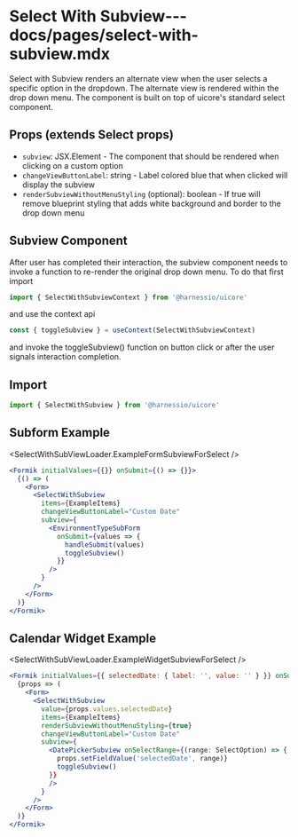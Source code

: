 # Select With Subview--- docs/pages/select-with-subview.mdx


Select with Subview renders an alternate view when the user selects a specific option in the dropdown. The alternate view is rendered within the drop down menu.
The component is built on top of uicore's standard select component.

## Props (extends Select props)

- `subview`: JSX.Element - The component that should be rendered when clicking on a custom option
- `changeViewButtonLabel`: string - Label colored blue that when clicked will display the subview
- `renderSubviewWithoutMenuStyling` (optional): boolean - If true will remove blueprint styling that adds white background and border to the drop down menu

## Subview Component

After user has completed their interaction, the subview component needs to invoke a function to re-render the original drop down menu.
To do that first import

```js
import { SelectWithSubviewContext } from '@harnessio/uicore'
```

and use the context api

```js
const { toggleSubview } = useContext(SelectWithSubviewContext)
```

and invoke the toggleSubview() function on button click or after the user signals interaction completion.

## Import

```js
import { SelectWithSubview } from '@harnessio/uicore'
```

## Subform Example

<SelectWithSubViewLoader.ExampleFormSubviewForSelect />

```jsx
<Formik initialValues={{}} onSubmit={() => {}}>
  {() => (
    <Form>
      <SelectWithSubview
        items={ExampleItems}
        changeViewButtonLabel="Custom Date"
        subview={
          <EnvironmentTypeSubForm
            onSubmit={values => {
              handleSubmit(values)
              toggleSubview()
            }}
          />
        }
      />
    </Form>
  )}
</Formik>
```

## Calendar Widget Example

<SelectWithSubViewLoader.ExampleWidgetSubviewForSelect />

```jsx
<Formik initialValues={{ selectedDate: { label: '', value: '' } }} onSubmit={() => {}}>
  {props => (
    <Form>
      <SelectWithSubview
        value={props.values.selectedDate}
        items={ExampleItems}
        renderSubviewWithoutMenuStyling={true}
        changeViewButtonLabel="Custom Date"
        subview={
          <DatePickerSubview onSelectRange={(range: SelectOption) => {
            props.setFieldValue('selectedDate', range)}
            toggleSubview()
          }}
          />
        }
      />
    </Form>
  )}
</Formik>
```
